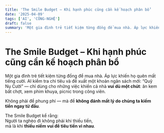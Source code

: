 ```yaml
---
title: 'The Smile Budget – Khi hạnh phúc cũng cần kế hoạch phân bổ'
date: '2025-04-09'
tags: ['AI', 'CÔNG-NGHỆ']
draft: false
summary: 'Một gia đình trẻ tiết kiệm từng đồng để mua nhà. Áp lực khiến họ quên mất tiếng cười. AI kiểm tra ch'
---
```


# The Smile Budget – Khi hạnh phúc cũng cần kế hoạch phân bổ

Một gia đình trẻ tiết kiệm từng đồng để mua nhà. Áp lực khiến họ quên mất tiếng cười. AI kiểm tra chi tiêu và đề xuất một khoản ngân sách mới: “Quỹ Nụ Cười” — chỉ dùng cho những việc khiến cả nhà **vui dù một chút**: ăn kem bất chợt, xem phim khuya, picnic trong công viên.

Không phải để phung phí — mà để **không đánh mất lý do chúng ta kiếm tiền ngay từ đầu**.

The Smile Budget kể rằng:  
Người ta nghèo đi không phải khi thiếu tiền,  
mà là khi **thiếu niềm vui để tiêu tiền vì nhau**.